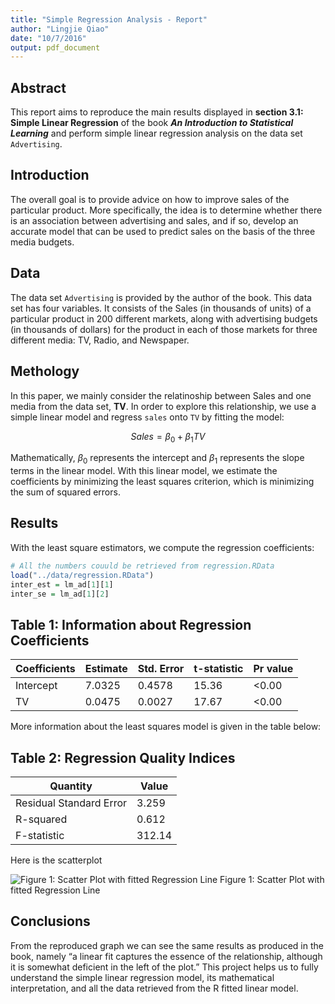 ```yaml
---
title: "Simple Regression Analysis - Report"
author: "Lingjie Qiao"
date: "10/7/2016"
output: pdf_document
---
```


## Abstract
This report aims to reproduce the main results displayed in **section 3.1: Simple Linear Regression** of the book **_An Introduction to Statistical Learning_** and perform simple linear regression analysis on the data set `Advertising`.

## Introduction
The overall goal is to provide advice on how to improve sales of the particular product. More specifically, the idea is to determine whether there is an association between advertising and sales, and if so, develop an accurate model that can be used to predict sales on the basis of the three media budgets.


## Data
The data set `Advertising` is provided by the author of the book. This data set has four variables. It consists of the Sales (in thousands of units) of a particular product in 200 different markets, along with advertising budgets (in thousands of dollars) for the product in each of those markets for three different media: TV, Radio, and Newspaper.

## Methology
In this paper, we mainly consider the relatinoship between Sales and one media from the data set, **TV**. In order to explore this relationship, we use a simple linear model and regress `sales` onto `TV` by fitting the model:

$$Sales = \beta_{0} + \beta_{1} TV$$

Mathematically, $\beta_0$ represents the intercept and $\beta_1$ represents the slope terms in the linear model.
With this linear model, we estimate the coefficients by minimizing the least squares criterion, which is minimizing the sum of squared errors.

## Results
With the least square estimators, we compute the regression coefficients:

```r
# All the numbers couuld be retrieved from regression.RData
load("../data/regression.RData")
inter_est = lm_ad[1][1]
inter_se = lm_ad[1][2]
```

Table 1: Information about Regression Coefficients
------------------------------------------------------------
Coefficients| Estimate | Std. Error | t-statistic | Pr value
------------|----------|------------|-------------|---------
Intercept   | 7.0325   | 0.4578     | 15.36       | <0.00
TV          | 0.0475   | 0.0027     | 17.67       | <0.00

More information about the least squares model is given in the table below:

Table 2: Regression Quality Indices
-------------------------------
Quantity               | Value
-----------------------|-------
Residual Standard Error| 3.259
R-squared              | 0.612
F-statistic            | 312.14

Here is the scatterplot

![Figure 1: Scatter Plot with fitted Regression Line](../images/scatterplot-tv-sales.png)
Figure 1: Scatter Plot with fitted Regression Line


## Conclusions
From the reproduced graph we can see the same results as produced in the book, namely "a linear fit captures the essence of the relationship, although it is somewhat deficient in the left of the plot." This project helps us to fully understand the simple linear regression model, its mathematical interpretation, and all the data retrieved from the R fitted linear model.





